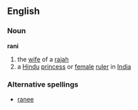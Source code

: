 ==English==
===Noun===
'''rani'''
# the [[wife]] of a [[rajah]]
# a [[Hindu]] [[princess]] or [[female]] [[ruler]] in [[India]]
===Alternative spellings===
*[[ranee]]